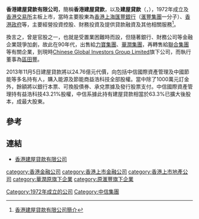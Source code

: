 '''香港建屋貸款有限公司'''，簡稱'''香港建屋貸款'''，以及'''建屋貸款'''（'''{{lang-en|THE HONG KONG BUILDING AND LOAN AGENCY LIMITED}}'''，{{hkex|00145}}），1972年成立及[[香港交易所|香港交易所]]主板上市，當時主要股東為[[香港上海匯豐銀行|香港上海匯豐銀行]]（[[滙豐集團|滙豐集團]]一分子）、[[香港政府|香港政府]]等，主要經營投資控股、財務投資及提供貸款融資及其他相關服務<ref>[http://www.irasia.com/listco/hk/hkbla/profilec.htm 香港建屋貸款有限公司簡介]</ref>。

換言之，曾是官股之一，也就是受置業困難時而設，但隨著銀行、財務公司等金融企業競爭加劇，故此在90年代，出售給[[力寶集團|力寶集團]]、[[華潤集團|華潤集團]]，再轉售給[[聯合集團|聯合集團]]等有關企業，到現時[[Chinese_Global_Investors_Group_Limited|Chinese Global Investors Group Limited]]旗下公司，而執行董事為[[區田豐|區田豐]]。

2013年11月5日建屋貸款將以24.76億元代價，向包括中信國際資產管理及中國節能等多名持有人，購入能源及節能商益浩科技全部股權。當中除了1000萬元訂金外，餘額將以銀行本票、可換股債券、承兌票據及發行股票支付。中信國際資產管理持有益浩科技43.21%股權，中信系據此持有建屋貸款相當於63.3%已擴大後股本，成最大股東。

==參考==
{{reflist}}

==連結==
*[http://www.irasia.com/listco/hk/hkbla/ 香港建屋貸款有限公司]

{{CITIC}}

[[category:香港金融公司|category:香港金融公司]]
[[category:香港上市金融公司|category:香港上市金融公司]]
[[category:香港上市地產公司|category:香港上市地產公司]]
[[category:華潤原旗下企業|category:華潤原旗下企業]]
[[category:原滙豐旗下企業|category:原滙豐旗下企業]]
[[Category:1972年成立的公司|Category:1972年成立的公司]]
[[Category:中信集團|Category:中信集團]]